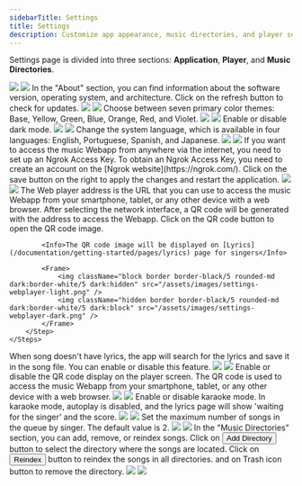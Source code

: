 ```yaml
---
sidebarTitle: Settings
title: Settings
description: Customize app appearance, music directories, and player settings
---
```


Settings page is divided into three sections: **Application**, **Player**, and **Music Directories**.

<Frame caption="Settings page">
  <img className="block border border-black/5 rounded-md dark:border-white/5 dark:hidden" src="/assets/images/settings-light.png" />
  <img className="hidden border border-black/5 rounded-md dark:border-white/5 dark:block" src="/assets/images/settings-dark.png" />
</Frame>

<Tabs>
  <Tab title="Application">
    <Steps>
        <Step iconType="light" icon="circle-info" title="About">
            In the "About" section, you can find information about the software version, operating system, and architecture. Click on the refresh button to check for updates.
            <Frame>
                <img className="block border border-black/5 rounded-md dark:border-white/5 dark:hidden" src="/assets/images/settings-about-light.png" />
                <img className="hidden border border-black/5 rounded-md dark:border-white/5 dark:block" src="/assets/images/settings-about-dark.png" />
            </Frame>
        </Step>
        <Step iconType="light" icon="brush" title="Color Theme">
            Choose between seven primary color themes: Base, Yellow, Green, Blue, Orange, Red, and Violet.
            <Frame>
                <img className="block border border-black/5 rounded-md dark:border-white/5 dark:hidden" src="/assets/images/settings-color-light.png" />
                <img className="hidden border border-black/5 rounded-md dark:border-white/5 dark:block" src="/assets/images/settings-color-dark.png" />
            </Frame>
        </Step>
        <Step iconType="light" icon="moon" title="Dark Mode">
            Enable or disable dark mode.
            <Frame>
                <img className="block border border-black/5 rounded-md dark:border-white/5 dark:hidden" src="/assets/images/settings-darkmode-light.png" />
                <img className="hidden border border-black/5 rounded-md dark:border-white/5 dark:block" src="/assets/images/settings-darkmode-dark.png" />
            </Frame>
        </Step>
        <Step iconType="light" icon="language" title="Language">
            Change the system language, which is available in four languages: English, Portuguese, Spanish, and Japanese.
            <Frame>
                <img className="block border border-black/5 rounded-md dark:border-white/5 dark:hidden" src="/assets/images/settings-language-light.png" />
                <img className="hidden border border-black/5 rounded-md dark:border-white/5 dark:block" src="/assets/images/settings-language-dark.png" />
            </Frame>
        </Step>
        <Step iconType="light" icon="wifi" title="Ngrok Server">
            If you want to access the music Webapp from anywhere via the internet, you need to set up an Ngrok Access Key. To obtain an Ngrok Access Key, you need to create an account on the [Ngrok website](https://ngrok.com/). Click on the save button on the right to apply the changes and restart the application.
            <Frame>
                <img className="block border border-black/5 rounded-md dark:border-white/5 dark:hidden" src="/assets/images/settings-ngrok-light.png" />
                <img className="hidden border border-black/5 rounded-md dark:border-white/5 dark:block" src="/assets/images/settings-ngrok-dark.png" />
            </Frame>
        </Step>
        <Step iconType="light" icon="mobile-button" title="Web player access">
            The Web player address is the URL that you can use to access the music Webapp from your smartphone, tablet, or any other device with a web browser. After selecting the network interface, a QR code will be generated with the address to access the Webapp. Click on the QR code button to open the QR code image.

            <Info>The QR code image will be displayed on [Lyrics](/documentation/getting-started/pages/lyrics) page for singers</Info>

            <Frame>
                <img className="block border border-black/5 rounded-md dark:border-white/5 dark:hidden" src="/assets/images/settings-webplayer-light.png" />
                <img className="hidden border border-black/5 rounded-md dark:border-white/5 dark:block" src="/assets/images/settings-webplayer-dark.png" />
            </Frame>
        </Step>
    </Steps>
  </Tab>
  <Tab title="Player">
     <Steps>
        <Step iconType="light" icon="circle-info" title="Save Lyrics">
            When song doesn't have lyrics, the app will search for the lyrics and save it in the song file. You can enable or disable this feature.
            <Frame>
                <img className="block border border-black/5 rounded-md dark:border-white/5 dark:hidden" src="/assets/images/settings-save-lyrics-light.png" />
                <img className="hidden border border-black/5 rounded-md dark:border-white/5 dark:block" src="/assets/images/settings-save-lyrics-dark.png" />
            </Frame>
        </Step>
        <Step iconType="light" icon="brush" title="Show QR code">
            Enable or disable the QR code display on the player screen. The QR code is used to access the music Webapp from your smartphone, tablet, or any other device with a web browser.
            <Frame>
                <img className="block border border-black/5 rounded-md dark:border-white/5 dark:hidden" src="/assets/images/settings-show-qrcode-light.png" />
                <img className="hidden border border-black/5 rounded-md dark:border-white/5 dark:block" src="/assets/images/settings-show-qrcode-dark.png" />
            </Frame>
        </Step>
        <Step iconType="light" icon="moon" title="Karaoke Mode">
            Enable or disable karaoke mode. In karaoke mode, autoplay is disabled, and the lyrics page will show 'waiting for the singer' and the score.
            <Frame>
                <img className="block border border-black/5 rounded-md dark:border-white/5 dark:hidden" src="/assets/images/settings-karaoke-light.png" />
                <img className="hidden border border-black/5 rounded-md dark:border-white/5 dark:block" src="/assets/images/settings-karaoke-dark.png" />
            </Frame>
        </Step>
        <Step iconType="light" icon="language" title="Queue Limit">
            Set the maximum number of songs in the queue by singer. The default value is 2.
            <Frame>
                <img className="block border border-black/5 rounded-md dark:border-white/5 dark:hidden" src="/assets/images/settings-queue-limit-light.png" />
                <img className="hidden border border-black/5 rounded-md dark:border-white/5 dark:block" src="/assets/images/settings-queue-limit-dark.png" />
            </Frame>
        </Step>
    </Steps>
  </Tab>
  <Tab title="Music Directories">
  In the "Music Directories" section, you can add, remove, or reindex songs. Click on <button className="bg-primary rounded-md text-white px-2 py-1 text-sm">Add Directory</button> button to select the directory where the songs are located. Click on <button className="bg-gray-500 rounded-md text-white px-2 py-1 text-sm">Reindex</button> button to reindex the songs in all directories. and on Trash icon button <Icon icon="trash-can" iconType="solid" /> to remove the directory.
    <Frame >
        <img className="block border border-black/5 rounded-md dark:border-white/5 dark:hidden" src="/assets/images/settings-directories-light.png" />
        <img className="hidden border border-black/5 rounded-md dark:border-white/5 dark:block" src="/assets/images/settings-directories-dark.png" />
    </Frame>
  </Tab>
</Tabs>